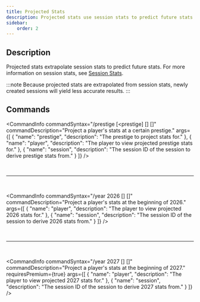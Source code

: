 ```yaml
---
title: Projected Stats
description: Projected stats use session stats to predict future stats.
sidebar:
    order: 2
---
```


## Description

Projected stats extrapolate session stats to predict future stats. For more information on session stats, see [Session Stats](/features/session-stats/).

:::note
Because projected stats are extrapolated from session stats, newly created sessions will yield less accurate results.
:::


## Commands


<CommandInfo
    commandSyntax="/prestige [<prestige] [<player>] [<session>]"
    commandDescription="Project a player's stats at a certain prestige."
    args={[
        {
            "name": "prestige",
            "description": "The prestige to project stats for."
        },
        {
            "name": "player",
            "description": "The player to view projected prestige stats for."
        },
        {
            "name": "session",
            "description": "The session ID of the session to derive prestige stats from."
        }
    ]}
/>


<br />
<hr />
<br />


<CommandInfo
    commandSyntax="/year 2026 [<player>] [<session>]"
    commandDescription="Project a player's stats at the beginning of 2026."
    args={[
        {
            "name": "player",
            "description": "The player to view projected 2026 stats for."
        },
        {
            "name": "session",
            "description": "The session ID of the session to derive 2026 stats from."
        }
    ]}
/>


<br />
<hr />
<br />


<CommandInfo
    commandSyntax="/year 2027 [<player>] [<session>]"
    commandDescription="Project a player's stats at the beginning of 2027."
    requiresPremium={true}
    args={[
        {
            "name": "player",
            "description": "The player to view projected 2027 stats for."
        },
        {
            "name": "session",
            "description": "The session ID of the session to derive 2027 stats from."
        }
    ]}
/>
